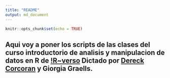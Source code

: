 ```yaml
---
title: "README"
output: md_document
---
```


```r
knitr::opts_chunk$set(echo = TRUE)
```

## Aqui voy a poner los scripts de las clases del curso introductorio de analisis y manipulacion de datos en R de [!R~verso](https://www.youtube.com/channel/UCOb-12wuWVtrWfqI3p8HL4w) Dictado por [Dereck Corcoran](https://derek-corcoran-barrios.github.io/) y Giorgia Graells.

